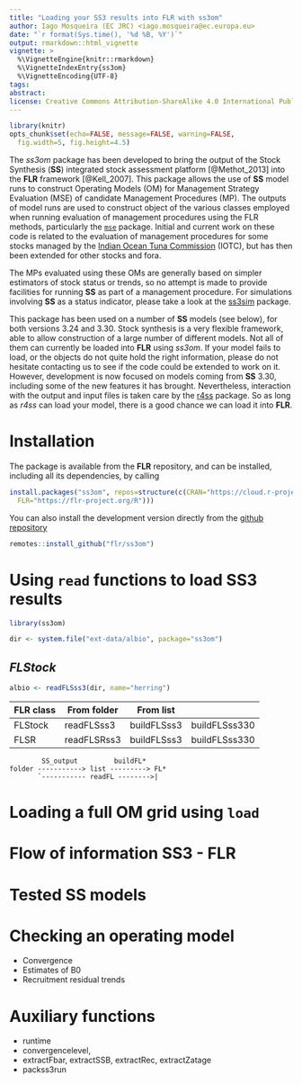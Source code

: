 ```yaml
---
title: "Loading your SS3 results into FLR with ss3om"
author: Iago Mosqueira (EC JRC) <iago.mosqueira@ec.europa.eu>
date: "`r format(Sys.time(), '%d %B, %Y')`"
output: rmarkdown::html_vignette
vignette: >
  %\VignetteEngine{knitr::rmarkdown}
  %\VignetteIndexEntry{ss3om}
  %\VignetteEncoding{UTF-8}
tags:
abstract:
license: Creative Commons Attribution-ShareAlike 4.0 International Public License
---
```


```r
library(knitr)
opts_chunk$set(echo=FALSE, message=FALSE, warning=FALSE,
  fig.width=5, fig.height=4.5)
```

The *ss3om* package has been developed to bring the output of the Stock Synthesis (**SS**) integrated stock assessment platform [@Methot_2013] into the **FLR** framework [@Kell_2007]. This package allows the use of **SS** model runs to construct Operating Models (OM) for Management Strategy Evaluation (MSE) of candidate Management Procedures (MP). The outputs of model runs are used to construct object of the various classes employed when running evaluation of management procedures using the FLR methods, particularly the [`mse`](https://flr-project.org/mse) package. Initial and current work on these code is related to the evaluation of management procedures for some stocks managed by the [Indian Ocean Tuna Commission](https://iotc.org/) (IOTC), but has then been extended for other stocks and fora.

The MPs evaluated using these OMs are generally based on simpler estimators of stock status or trends, so no attempt is made to provide facilities for running **SS** as part of a management procedure. For simulations involving **SS** as a status indicator, please take a look at the [ss3sim](https://github.com/ss3sim/ss3sim) package.

This package has been used on a number of **SS** models (see below), for both versions 3.24 and 3.30. Stock synthesis is a very flexible framework, able to allow construction of a large number of different models. Not all of them can currently be loaded into **FLR** using *ss3om*. If your model fails to load, or the objects do not quite hold the right information, please do not hesitate contacting us to see if the code could be extended to work on it. However, development is now focused on models coming from **SS** 3.30, including some of the new features it has brought. Nevertheless, interaction with the output and input files is taken care by the [r4ss](https://github.com/r4ss/r4ss) package. So as long as *r4ss* can load your model, there is a good chance we can load it into **FLR**.

# Installation

The package is available from the **FLR** repository, and can be installed, including all its dependencies, by calling

```r
install.packages("ss3om", repos=structure(c(CRAN="https://cloud.r-project.org/",
  FLR="https://flr-project.org/R")))
```

You can also install the development version directly from the [github repository](https://github.com/flr/ss3om)

```r
remotes::install_github("flr/ss3om")
```

# Using `read` functions to load SS3 results


```r
library(ss3om)
```

```r
dir <- system.file("ext-data/albio", package="ss3om")
```

## *FLStock*

```r
albio <- readFLSss3(dir, name="herring")
```


| FLR class | From folder | From list   |               |
|-----------|-------------|-------------|---------------|
| FLStock   | readFLSss3  | buildFLSss3 | buildFLSss330 |
| FLSR      | readFLSRss3 | buildFLSss3 | buildFLSss330 |


```
        SS_output         buildFL*
folder -----------> list ---------> FL*
       `----------- readFL -------->|

```

# Loading a full OM grid using `load`

# Flow of information SS3 - FLR

# Tested SS models

# Checking an operating model

- Convergence
- Estimates of B0
- Recruitment residual trends

# Auxiliary functions

- runtime
- convergencelevel,
- extractFbar, extractSSB, extractRec, extractZatage
- packss3run

